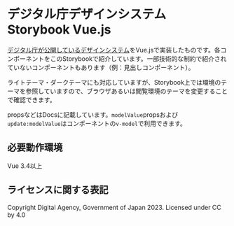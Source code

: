 

<Meta title="Read Me" />

# デジタル庁デザインシステム Storybook Vue.js
[デジタル庁が公開しているデザインシステム](https://www.digital.go.jp/policies/servicedesign/designsystem)をVue.jsで実装したものです。各コンポーネントをこのStorybookで紹介しています。一部技術的な制約で紹介されていないコンポーネントもあります（例：見出しコンポーネント）。

ライトテーマ・ダークテーマにも対応していますが、Storybook上では環境のテーマを参照していますので、ブラウザあるいは閲覧環境のテーマを変更することで確認できます。

propsなどはDocsに記載しています。`modelValue`propsおよび`update:modelValue`はコンポーネントの`v-model`で利用できます。

## 必要動作環境
Vue 3.4以上

## ライセンスに関する表記
Copyright Digital Agency, Government of Japan 2023. Licensed under CC by 4.0